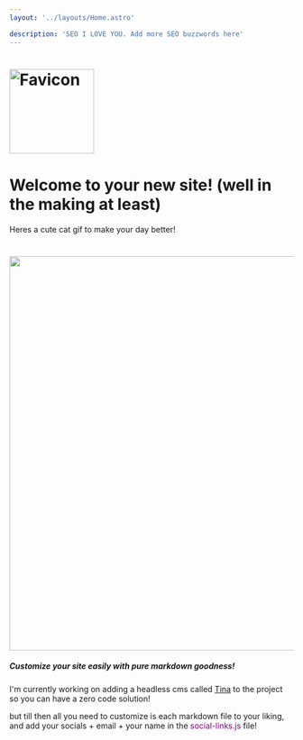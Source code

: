 ```yaml
---
layout: '../layouts/Home.astro'

description: 'SEO I LOVE YOU. Add more SEO buzzwords here'
---
```


<div class = "box">

# <img src="/favicon.svg" alt="Favicon" width="150"/>

# Welcome to your new site! (well in the making at least)

Heres a cute cat gif to make your day better!

# <img src="https://media.giphy.com/media/KHhs4BXpy5dba/giphy.gif" width="700"/> 

##### Customize your site easily with pure markdown goodness!

I'm currently working on adding a headless cms called [Tina](https://tina.io/) to the project so you can have a zero code solution!

but till then all you need to customize is each markdown file to your liking, and add your socials + email + your name in the <span style="color: purple;">social-links.js </span> file!

</div>



